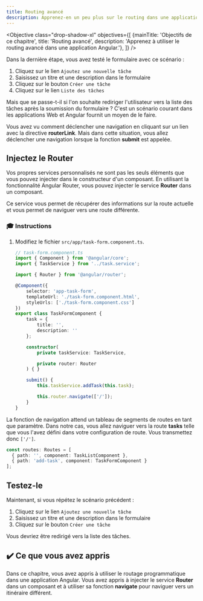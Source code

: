 ```yaml
---
title: Routing avancé
description: Apprenez-en un peu plus sur le routing dans une application Angular
---
```



<Objective class="drop-shadow-xl" objectives={[
{mainTitle: 'Objectifs de ce chapitre', title: 'Routing avancé', description: 'Apprenez à utiliser le routing avancé dans une application Angular.'},
]} />

Dans la dernière étape, vous avez testé le formulaire avec ce scénario :

1. Cliquez sur le lien  `Ajoutez une nouvelle tâche`
2. Saisissez un titre et une description dans le formulaire
3. Cliquez sur le bouton `Créer une tâche`
4. Cliquez sur le lien `Liste des tâches`

Mais que se passe-t-il si l'on souhaite rediriger l'utilisateur vers la liste des tâches après la soumission du formulaire ?
C'est un scénario courant dans les applications Web et Angular fournit un moyen de le faire.

Vous avez vu comment déclencher une navigation en cliquant sur un lien avec la directive **routerLink**.
Mais dans cette situation, vous allez déclencher une navigation lorsque la fonction **submit** est appelée.

## Injectez le Router

Vos propres services personnalisés ne sont pas les seuls éléments que vous pouvez injecter dans le constructeur d'un composant.
En utilisant la fonctionnalité Angular Router, vous pouvez injecter le service **Router** dans un composant.

Ce service vous permet de récupérer des informations sur la route actuelle et vous permet de naviguer vers une route différente.

### 🎓 Instructions

<Steps>

1. Modifiez le fichier `src/app/task-form.component.ts`.

    ```typescript ins={"1. Importez le Router": 4-5} ins={"2. Injectez le Router dans la classe du constructeur": 20-21} ins={"3. Utilisez la fonction de navigation fournit par le Router": 26-27}
    // task-form.component.ts
    import { Component } from '@angular/core';
    import { TaskService } from '../task.service';

    import { Router } from '@angular/router';

    @Component({
        selector: 'app-task-form',
        templateUrl: './task-form.component.html',
        styleUrls: ['./task-form.component.css']
    })
    export class TaskFormComponent {
        task = {
            title: '',
            description: ''
        };

        constructor(
            private taskService: TaskService,

            private router: Router
        ) { }

        submit() {
            this.taskService.addTask(this.task);

            this.router.navigate(['/']);
        }
    }
    ```

</Steps>

La fonction de navigation attend un tableau de segments de routes en tant que paramètre.
Dans notre cas, vous allez naviguer vers la route **tasks** telle que vous l'avez défini dans votre configuration de route. Vous transmettez donc `['/']`.

```typescript
const routes: Routes = [
  { path: '', component: TaskListComponent },
  { path: 'add-task', component: TaskFormComponent }
];
```

## Testez-le

Maintenant, si vous répétez le scénario précédent :

<Steps>

1. Cliquez sur le lien  `Ajoutez une nouvelle tâche`
2. Saisissez un titre et une description dans le formulaire
3. Cliquez sur le bouton `Créer une tâche`

</Steps>

Vous devriez être redirigé vers la liste des tâches.

## ✔️ Ce que vous avez appris

Dans ce chapitre, vous avez appris à utiliser le routage programmatique dans une application Angular. Vous avez appris à injecter le service **Router** dans un composant et à utiliser sa fonction **navigate** pour naviguer vers un itinéraire différent.
